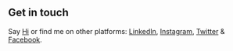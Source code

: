 ## Get in touch

Say [Hi](jarrodngjg@gmail.com) or find me on other platforms: [LinkedIn](https://www.linkedin.com/in/ng-jun-guang-jarrod/), [Instagram](https://www.instagram.com/iijialat/), [Twitter](https://twitter.com/iiJialat) & [Facebook](https://www.facebook.com/jarrod.ng.5/).
